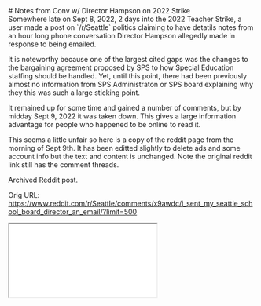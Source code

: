 
<main className={styles.main}>
<div className="p-4">

<div className={styles.title}>
# Notes from Conv w/ Director Hampson on 2022 Strike
</div>

<div className={styles.card}>
Somewhere late on Sept 8, 2022, 2 days into the 2022 Teacher Strike, a user made a post on `/r/Seattle` politics claiming to have detatils notes from an hour long phone conversation Director Hampson allegedly made in
response to being emailed.

It is noteworthy because one of the largest cited gaps was the changes to the bargaining agreement
proposed by SPS to how Special Education staffing should be handled. Yet, until this point, 
there had been previously almost no information from SPS Administraton or SPS board
explaining why they this was such a large sticking point.

It remained up for some time and gained a number of comments, but by midday Sept 9, 2022 it was taken down. This
gives a large information advantage for people who happened to be online to read it.

This seems a little unfair so here is a copy of the reddit page from the morning of Sept 9th. It has been editted slightly to delete ads and some account info but the text and content is unchanged. Note the original reddit link still has the comment threads.
</div>
<div className={[styles.card, styles.archivecard].join(' ')}>
Archived Reddit post.

Orig URL: <a href="https://www.reddit.com/r/Seattle/comments/x9awdc/i_sent_my_seattle_school_board_director_an_email/?limit=500">https://www.reddit.com/r/Seattle/comments/x9awdc/i_sent_my_seattle_school_board_director_an_email/?limit=500</a>
<iframe className={styles.archiveiframe} src="/archive/hampson-2022-strike-archive.html" />
</div>
</div>


</main>
